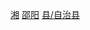 {{Catnav|頁面分類|...|苗族|中国苗族自治地方|中国苗族自治县}}

{{Catnav|頁面分類|...|中国自治地方|中国民族自治县|中国民族自治县 (按省份)|湖南省民族自治县}}
{{Catnav|頁面分類|...|湖南行政区划|湖南省县级行政区|湖南省县份|湖南省民族自治县}}
{{Catnav|頁面分類|...|湖南市州|湖南地级市|邵阳|邵阳行政区划|邵阳区县市}}
{{catmore|城步苗族自治县|湖南省城步苗族自治县}}

[[Category:中国苗族自治县|湘]]
[[Category:湖南省民族自治县|邵阳]]
[[Category:邵阳区县市|县/自治县]]